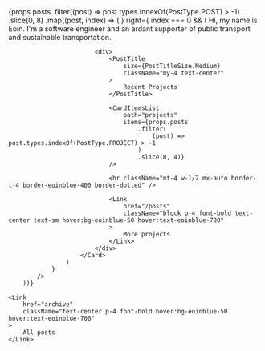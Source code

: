 
<main className="w-full flex flex-col divide-y-4 divide-eoinblue-400 divide-dotted">
    {props.posts
        .filter((post) => post.types.indexOf(PostType.POST) > -1)
        .slice(0, 8)
        .map((post, index) => (
            <SplitView
                wrapReversed
                left={<FullPostCard key={index} {...post} linkSlug={post.slug} />}
                right={
                    index === 0 && (
                        <Card className="flex flex-col gap-4 divide-y-4 divide-eoinblue-400 divide-dotted">
                            <MarkdownContent className="text-lg ">
                                Hi, my name is Eoin. I'm a software engineer and an ardant
                                supporter of public transport and sustainable
                                transportation.
                            </MarkdownContent>

                            <div>
                                <PostTitle
                                    size={PostTitleSize.Medium}
                                    className="my-4 text-center"
                                >
                                    Recent Projects
                                </PostTitle>

                                <CardItemsList
                                    path="projects"
                                    items={props.posts
                                        .filter(
                                            (post) => post.types.indexOf(PostType.PROJECT) > -1
                                        )
                                        .slice(0, 4)}
                                />

                                <hr className="mt-4 w-1/2 mx-auto border-t-4 border-eoinblue-400 border-dotted" />

                                <Link
                                    href="/posts"
                                    className="block p-4 font-bold text-center text-sm hover:bg-eoinblue-50 hover:text-eoinblue-700"
                                >
                                    More projects
                                </Link>
                            </div>
                        </Card>
                    )
                }
            />
        ))}

    <Link
        href="archive"
        className="text-center p-4 font-bold hover:bg-eoinblue-50 hover:text-eoinblue-700"
    >
        All posts
    </Link>
</main>